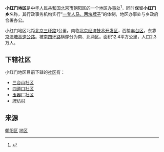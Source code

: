 {{中国乡级行政区
|景观照片文件名 = Beijing Sichuan Longzhaoshu Hotel (20210526140506).jpg
|景观照片描述 = [[四川省人民政府驻北京办事处|四川省人民政府驻北京办事处]]
|汉语拼音 = 
|其他语言 = 
|其他语言名称 = 
|旧称 = 
|地名出处 = 
|位置图文件名 = 
|位置图描述 = 
|自定义图片= 
|建置时间 = 
|政府驻地 = 
|毗邻 = 
|总面积 = 
|总人口 = 
|总人口年份 = 
|户籍人口 = 
|户籍人口年份 = 
|常住人口 = 
|常住人口年份 = 
|人口密度 = 
|GDP = 
|GDP年份 = 
|邮政编码 = 
|电话区号 = 10
|官方网站 = 
|网站名称 = 
|11/01/05/027/000}}

'''小红门地区'''是[[中华人民共和国|中华人民共和国]][[北京市|北京市]][[朝阳区_(北京市)|朝阳区]]的一个[[地区办事处|地区办事处]]<ref>{{PRC admin/ref sgc|{{PRC admin/parent|11/01/05/027/000}}}}</ref>，同时保留'''小红门乡'''名称，其行政事务机构实行“[[一套人马，两块牌子|一套人马，两块牌子]]”的体制，地区办事处与乡政府合署办公。

小红门地区北距[[北京三环路|北京三环路]]1公里，南临[[北京经济技术开发区|北京经济技术开发区]]，西接[[丰台区|丰台区]]，东靠[[京津塘高速公路|京津塘高速公路]]。被[[北京四环路|南四环路]]横穿分为南、北两区。面积12.4平方公里，人口2.3万人。

==下辖社区==
小红门地区目前下辖的[[社区|社区]]有：
*[[三台山社区|三台山社区]]
*[[四道口社区|四道口社区]]
*[[玉器厂社区|玉器厂社区]]
*[[牌坊村|牌坊村]]

==来源==
{{Reflist|2}}

{{北京市朝阳区行政区划}}
{{北京行政区划小作品}}

[[Category:北京市地区|朝阳区]]
[[Category:北京市朝阳区行政区划|地区]]